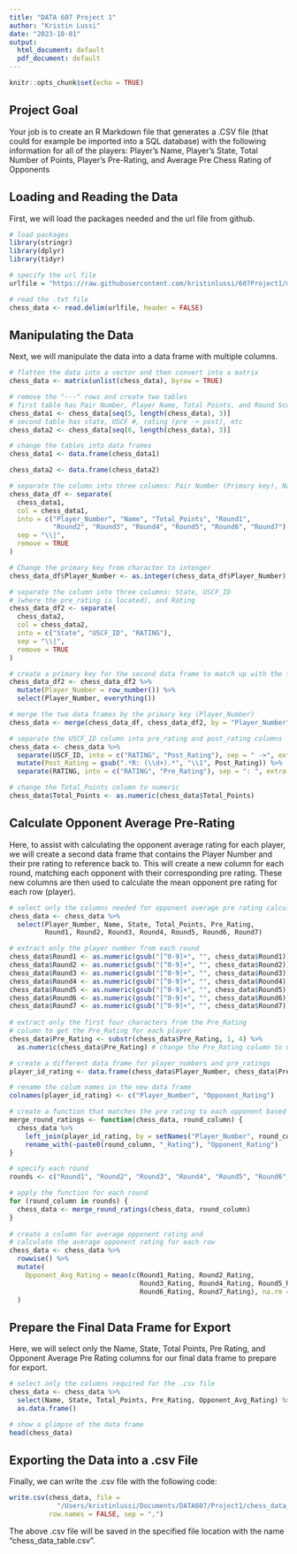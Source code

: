 ```yaml
---
title: "DATA 607 Project 1"
author: "Kristin Lussi"
date: "2023-10-01"
output:
  html_document: default
  pdf_document: default
---
```


```r
knitr::opts_chunk$set(echo = TRUE)
```

## Project Goal
Your job is to create an R Markdown file that generates a .CSV file (that could for example be imported into a SQL database) with the following information for all of the players:
Player’s Name, Player’s State, Total Number of Points, Player’s Pre-Rating, and Average Pre Chess Rating of Opponents

## Loading and Reading the Data 

First, we will load the packages needed and the url file from github.

```r
# load packages
library(stringr)
library(dplyr)
library(tidyr)

# specify the url file
urlfile = "https://raw.githubusercontent.com/kristinlussi/607Project1/main/tournamentinfo.txt"

# read the .txt file
chess_data <- read.delim(urlfile, header = FALSE)
```


## Manipulating the Data

Next, we will manipulate the data into a data frame with multiple columns. 

```r
# flatten the data into a vector and then convert into a matrix
chess_data <- matrix(unlist(chess_data), byrow = TRUE)

# remove the "---" rows and create two tables 
# first table has Pair Number, Player Name, Total Points, and Round Scores
chess_data1 <- chess_data[seq(5, length(chess_data), 3)]
# second table has state, USCF #, rating (pre -> post), etc
chess_data2 <- chess_data[seq(6, length(chess_data), 3)]

# change the tables into data frames
chess_data1 <- data.frame(chess_data1)

chess_data2 <- data.frame(chess_data2)

# separate the column into three columns: Pair Number (Primary key), Name, and Total Points
chess_data_df <- separate(
  chess_data1,
  col = chess_data1,  
  into = c("Player_Number", "Name", "Total_Points", "Round1", 
           "Round2", "Round3", "Round4", "Round5", "Round6", "Round7"),
  sep = "\\|",
  remove = TRUE 
)

# Change the primary key from character to intenger
chess_data_df$Player_Number <- as.integer(chess_data_df$Player_Number)

# separate the column into three columns: State, USCF_ID 
# (where the pre_rating is located), and Rating
chess_data_df2 <- separate(
  chess_data2,
  col = chess_data2,  
  into = c("State", "USCF_ID", "RATING"),
  sep = "\\|",  
  remove = TRUE
) 

# create a primary key for the second data frame to match up with the first data frame
chess_data_df2 <- chess_data_df2 %>%
  mutate(Player_Number = row_number()) %>%
  select(Player_Number, everything())

# merge the two data frames by the primary key (Player_Number)
chess_data <- merge(chess_data_df, chess_data_df2, by = "Player_Number")

# separate the USCF_ID column into pre_rating and post_rating columns
chess_data <- chess_data %>%
  separate(USCF_ID, into = c("RATING", "Post_Rating"), sep = " ->", extra = "merge") %>%
  mutate(Post_Rating = gsub(".*R: (\\d+).*", "\\1", Post_Rating)) %>%
  separate(RATING, into = c("RATING", "Pre_Rating"), sep = ": ", extra = "merge") 

# change the Total_Points column to numeric
chess_data$Total_Points <- as.numeric(chess_data$Total_Points)
```


## Calculate Opponent Average Pre-Rating

Here, to assist with calculating the opponent average rating for each player, we will create a second data frame that contains the Player Number and their pre rating to reference back to. This will create a new column for each round, matching each opponent with their corresponding pre rating. These new columns are then used to calculate the mean opponent pre rating for each row (player).

```r
# select only the columns needed for opponent average pre rating calculations
chess_data <- chess_data %>% 
  select(Player_Number, Name, State, Total_Points, Pre_Rating, 
         Round1, Round2, Round3, Round4, Round5, Round6, Round7) 

# extract only the player number from each round
chess_data$Round1 <- as.numeric(gsub("[^0-9]+", "", chess_data$Round1))
chess_data$Round2 <- as.numeric(gsub("[^0-9]+", "", chess_data$Round2))
chess_data$Round3 <- as.numeric(gsub("[^0-9]+", "", chess_data$Round3))
chess_data$Round4 <- as.numeric(gsub("[^0-9]+", "", chess_data$Round4))
chess_data$Round5 <- as.numeric(gsub("[^0-9]+", "", chess_data$Round5))
chess_data$Round6 <- as.numeric(gsub("[^0-9]+", "", chess_data$Round6))
chess_data$Round7 <- as.numeric(gsub("[^0-9]+", "", chess_data$Round7))
  
# extract only the first four characters from the Pre_Rating 
# column to get the Pre_Rating for each player
chess_data$Pre_Rating <- substr(chess_data$Pre_Rating, 1, 4) %>%
  as.numeric(chess_data$Pre_Rating) # change the Pre_Rating column to numeric

# create a different data frame for player_numbers and pre_ratings
player_id_rating <- data.frame(chess_data$Player_Number, chess_data$Pre_Rating) 

# rename the colum names in the new data frame
colnames(player_id_rating) <- c("Player_Number", "Opponent_Rating")

# create a function that matches the pre rating to each opponent based on the player number
merge_round_ratings <- function(chess_data, round_column) {
  chess_data %>%
    left_join(player_id_rating, by = setNames("Player_Number", round_column)) %>%
    rename_with(~paste0(round_column, "_Rating"), "Opponent_Rating")
}

# specify each round
rounds <- c("Round1", "Round2", "Round3", "Round4", "Round5", "Round6", "Round7")  

# apply the function for each round
for (round_column in rounds) {
  chess_data <- merge_round_ratings(chess_data, round_column)
}
  
# create a column for average opponent rating and
# calculate the average opponent rating for each row
chess_data <- chess_data %>%
  rowwise() %>%
  mutate(
    Opponent_Avg_Rating = mean(c(Round1_Rating, Round2_Rating, 
                                 Round3_Rating, Round4_Rating, Round5_Rating, 
                                 Round6_Rating, Round7_Rating), na.rm = TRUE)
  )
```    

## Prepare the Final Data Frame for Export

Here, we will select only the Name, State, Total Points, Pre Rating, and Opponent Average Pre Rating columns for our final data frame to prepare for export.

```r
# select only the columns required for the .csv file
chess_data <- chess_data %>%
  select(Name, State, Total_Points, Pre_Rating, Opponent_Avg_Rating) %>% 
  as.data.frame()

# show a glimpse of the data frame
head(chess_data)
```

## Exporting the Data into a .csv File

Finally, we can write the .csv file with the following code: 

```r
write.csv(chess_data, file = 
            "/Users/kristinlussi/Documents/DATA607/Project1/chess_data_table.csv", 
          row.names = FALSE, sep = ",")
```

The above .csv file will be saved in the specified file location with the name "chess_data_table.csv". 
